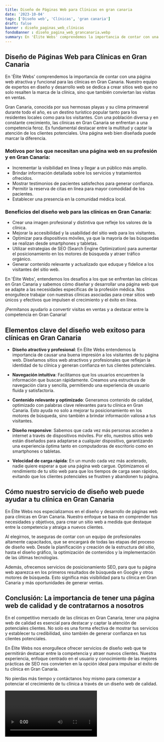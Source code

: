 ```yaml
---
title: Diseño de Páginas Web para Clínicas en gran canaria
date: '2023-10-04'
tags: ['Diseño web', 'Clínicas', 'gran canaria']
draft: false
banner : diseño_paginas_web_clínicas
fondoBanner : diseño_pagina_web_grancanaria.webp
summary: En 'Élite Webs' comprendemos la importancia de contar con una página web atractiva y funcional para las clínicas en Gran Canaria. Nuestro equipo de expertos en diseño y desarrollo web se dedica a crear sitios web que no solo resalten la marca de la clínica, sino que también conviertan las visitas en ventas. 
---
```


## Diseño de Páginas Web para Clínicas en Gran Canaria

En 'Élite Webs' comprendemos la importancia de contar con una página web atractiva y funcional para las clínicas en Gran Canaria. Nuestro equipo de expertos en diseño y desarrollo web se dedica a crear sitios web que no solo resalten la marca de la clínica, sino que también conviertan las visitas en ventas. 

Gran Canaria, conocida por sus hermosas playas y su clima primaveral durante todo el año, es un destino turístico popular tanto para los residentes locales como para los visitantes. Con una población diversa y en constante crecimiento, las clínicas en Gran Canaria se enfrentan a una competencia feroz. Es fundamental destacar entre la multitud y captar la atención de los clientes potenciales. Una página web bien diseñada puede marcar la diferencia.

### Motivos por los que necesitan una página web en su profesión y en Gran Canaria:

- Incrementar la visibilidad en línea y llegar a un público más amplio.
- Brindar información detallada sobre los servicios y tratamientos ofrecidos.
- Mostrar testimonios de pacientes satisfechos para generar confianza.
- Permitir la reserva de citas en línea para mayor comodidad de los pacientes.
- Establecer una presencia en la comunidad médica local.

### Beneficios del diseño web para las clínicas en Gran Canaria:

- Crear una imagen profesional y distintiva que refleje los valores de la clínica.
- Mejorar la accesibilidad y la usabilidad del sitio web para los visitantes.
- Optimizar para dispositivos móviles, ya que la mayoría de las búsquedas se realizan desde smartphones y tabletas.
- Utilizar estrategias de SEO (Search Engine Optimization) para aumentar el posicionamiento en los motores de búsqueda y atraer tráfico orgánico.
- Generar contenido relevante y actualizado que eduque y fidelice a los visitantes del sitio web.

En 'Élite Webs', entendemos los desafíos a los que se enfrentan las clínicas en Gran Canaria y sabemos cómo diseñar y desarrollar una página web que se adapte a las necesidades específicas de la profesión médica. Nos enorgullece trabajar con nuestras clínicas asociadas para crear sitios web únicos y efectivos que impulsen el crecimiento y el éxito en línea.

¡Permítanos ayudarlo a convertir visitas en ventas y a destacar entre la competencia en Gran Canaria!

<GifSeo />

<Cta />

## Elementos clave del diseño web exitoso para clínicas en Gran Canaria

- **Diseño atractivo y profesional**: En Élite Webs entendemos la importancia de causar una buena impresión a los visitantes de tu página web. Diseñamos sitios web atractivos y profesionales que reflejan la identidad de tu clínica y generan confianza en tus clientes potenciales.

- **Navegación intuitiva**: Facilitamos que los usuarios encuentren la información que buscan rápidamente. Creamos una estructura de navegación clara y sencilla, permitiendo una experiencia de usuario fluida y satisfactoria.

- **Contenido relevante y optimizado**: Generamos contenido de calidad, optimizado con palabras clave relevantes para tu clínica en Gran Canaria. Esto ayuda no solo a mejorar tu posicionamiento en los motores de búsqueda, sino también a brindar información valiosa a tus visitantes.

- **Diseño responsive**: Sabemos que cada vez más personas acceden a internet a través de dispositivos móviles. Por ello, nuestros sitios web están diseñados para adaptarse a cualquier dispositivo, garantizando una experiencia óptima tanto en computadoras de escritorio como en smartphones o tabletas.

- **Velocidad de carga rápida**: En un mundo cada vez más acelerado, nadie quiere esperar a que una página web cargue. Optimizamos el rendimiento de tu sitio web para que los tiempos de carga sean rápidos, evitando que los clientes potenciales se frustren y abandonen tu página.

## Cómo nuestro servicio de diseño web puede ayudar a tu clínica en Gran Canaria

En Élite Webs nos especializamos en el diseño y desarrollo de páginas web para clínicas en Gran Canaria. Nuestro enfoque se basa en comprender tus necesidades y objetivos, para crear un sitio web a medida que destaque entre la competencia y atraiga a nuevos clientes.

Al elegirnos, te aseguras de contar con un equipo de profesionales altamente capacitados, que se encargará de todas las etapas del proceso de diseño web. Desde la planificación y creación de la estructura del sitio, hasta el diseño gráfico, la optimización de contenidos y la implementación de las últimas tecnologías.

Además, ofrecemos servicios de posicionamiento SEO, para que tu página web aparezca en los primeros resultados de búsqueda en Google y otros motores de búsqueda. Esto significa más visibilidad para tu clínica en Gran Canaria y más oportunidades de generar ventas.

## Conclusión: La importancia de tener una página web de calidad y de contratarnos a nosotros

En el competitivo mercado de las clínicas en Gran Canaria, tener una página web de calidad es esencial para destacar y captar la atención de potenciales clientes. No solo es una forma efectiva de mostrar tus servicios y establecer tu credibilidad, sino también de generar confianza en tus clientes potenciales.

En Élite Webs nos enorgullece ofrecer servicios de diseño web que te permitirán destacar entre la competencia y atraer nuevos clientes. Nuestra experiencia, enfoque centrado en el usuario y conocimiento de las mejores prácticas de SEO nos convierten en la opción ideal para impulsar el éxito de tu clínica en Gran Canaria.

No pierdas más tiempo y contáctanos hoy mismo para comenzar a potenciar el crecimiento de tu clínica a través de un diseño web de calidad.

<Video />

<CtaBot job='Clínicas' city='gran canaria'/>

<Gmaps query='gran canaria+españa+maps' />
